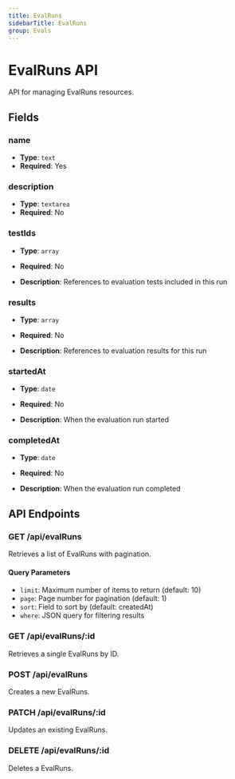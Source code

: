```yaml
---
title: EvalRuns
sidebarTitle: EvalRuns
group: Evals
---
```


# EvalRuns API

API for managing EvalRuns resources.

## Fields

### name

- **Type**: `text`
- **Required**: Yes

### description

- **Type**: `textarea`
- **Required**: No

### testIds

- **Type**: `array`
- **Required**: No

- **Description**: References to evaluation tests included in this run

### results

- **Type**: `array`
- **Required**: No

- **Description**: References to evaluation results for this run

### startedAt

- **Type**: `date`
- **Required**: No

- **Description**: When the evaluation run started

### completedAt

- **Type**: `date`
- **Required**: No

- **Description**: When the evaluation run completed

## API Endpoints

### GET /api/evalRuns

Retrieves a list of EvalRuns with pagination.

#### Query Parameters

- `limit`: Maximum number of items to return (default: 10)
- `page`: Page number for pagination (default: 1)
- `sort`: Field to sort by (default: createdAt)
- `where`: JSON query for filtering results

### GET /api/evalRuns/:id

Retrieves a single EvalRuns by ID.

### POST /api/evalRuns

Creates a new EvalRuns.

### PATCH /api/evalRuns/:id

Updates an existing EvalRuns.

### DELETE /api/evalRuns/:id

Deletes a EvalRuns.
